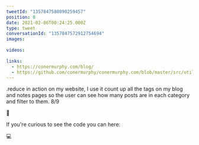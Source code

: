 ```yaml
---
tweetId: "1357847580890259457"
position: 8
date: 2021-02-06T00:24:25.000Z
type: tweet
conversationId: "1357847572912754694"
images:
  
videos:
  
links:
  - https://conermurphy.com/blog/
  - https://github.com/conermurphy/conermurphy.com/blob/master/src/utils/countTags.js
---
```

.reduce in action on my website, I use it count up all the tags on my blog and notes pages so the user can see how many posts are in each category and filter to them. 8/9

🔗 

If you're curious to see the code you can here:

💻 
